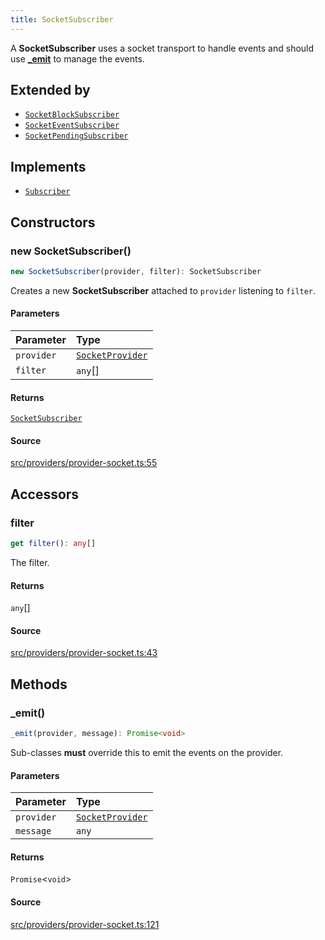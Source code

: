 ```yaml
---
title: SocketSubscriber
---
```


A **SocketSubscriber** uses a socket transport to handle events and should use
[**_emit**](/content/classes/SocketSubscriber#_emit) to manage the events.

## Extended by

- [`SocketBlockSubscriber`](/content/classes/SocketBlockSubscriber)
- [`SocketEventSubscriber`](/content/classes/SocketEventSubscriber)
- [`SocketPendingSubscriber`](/content/classes/SocketPendingSubscriber)

## Implements

- [`Subscriber`](/content/interfaces/Subscriber)

## Constructors

### new SocketSubscriber()

```ts
new SocketSubscriber(provider, filter): SocketSubscriber
```

Creates a new **SocketSubscriber** attached to `provider` listening to `filter`.

#### Parameters

| Parameter | Type |
| :------ | :------ |
| `provider` | [`SocketProvider`](/content/classes/SocketProvider) |
| `filter` | `any`[] |

#### Returns

[`SocketSubscriber`](/content/classes/SocketSubscriber)

#### Source

[src/providers/provider-socket.ts:55](https://github.com/dominant-strategies/quais-6.js/blob/95934f9b18ff90a0666dd9772179b612f2ad5510/src/providers/provider-socket.ts#L55)

## Accessors

### filter

```ts
get filter(): any[]
```

The filter.

#### Returns

`any`[]

#### Source

[src/providers/provider-socket.ts:43](https://github.com/dominant-strategies/quais-6.js/blob/95934f9b18ff90a0666dd9772179b612f2ad5510/src/providers/provider-socket.ts#L43)

## Methods

### \_emit()

```ts
_emit(provider, message): Promise<void>
```

Sub-classes **must** override this to emit the events on the provider.

#### Parameters

| Parameter | Type |
| :------ | :------ |
| `provider` | [`SocketProvider`](/content/classes/SocketProvider) |
| `message` | `any` |

#### Returns

`Promise`\<`void`\>

#### Source

[src/providers/provider-socket.ts:121](https://github.com/dominant-strategies/quais-6.js/blob/95934f9b18ff90a0666dd9772179b612f2ad5510/src/providers/provider-socket.ts#L121)
